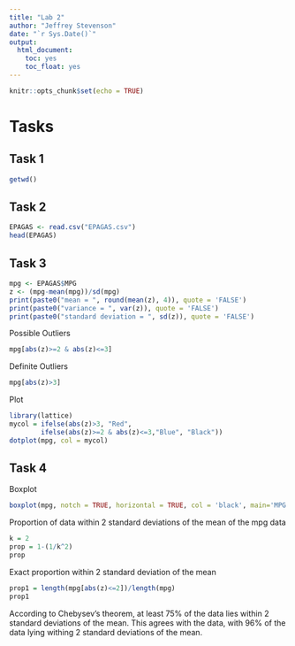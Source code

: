 ```yaml
---
title: "Lab 2"
author: "Jeffrey Stevenson"
date: "`r Sys.Date()`"
output: 
  html_document:
    toc: yes
    toc_float: yes
---
```


```r
knitr::opts_chunk$set(echo = TRUE)
```

# Tasks

## Task 1

```r
getwd()
```

## Task 2

```r
EPAGAS <- read.csv("EPAGAS.csv")
head(EPAGAS)
```

## Task 3

```r
mpg <- EPAGAS$MPG
z <- (mpg-mean(mpg))/sd(mpg)
print(paste0("mean = ", round(mean(z), 4)), quote = 'FALSE')
print(paste0("variance = ", var(z)), quote = 'FALSE')
print(paste0("standard deviation = ", sd(z)), quote = 'FALSE')
```

Possible Outliers

```r
mpg[abs(z)>=2 & abs(z)<=3]
```

Definite Outliers

```r
mpg[abs(z)>3]
```

Plot

```r
library(lattice)
mycol = ifelse(abs(z)>3, "Red",
        ifelse(abs(z)>=2 & abs(z)<=3,"Blue", "Black"))  
dotplot(mpg, col = mycol)
```

## Task 4

Boxplot

```r
boxplot(mpg, notch = TRUE, horizontal = TRUE, col = 'black', main='MPG Boxplot')
```

Proportion of data within 2 standard deviations of the mean of the mpg data

```r
k = 2
prop = 1-(1/k^2)
prop
```

Exact proportion within 2 standard deviation of the mean

```r
prop1 = length(mpg[abs(z)<=2])/length(mpg)
prop1
```

According to Chebysev's theorem, at least 75% of the data lies within 2 standard deviations of the mean. This agrees with the data, with 96% of the data lying withing 2 standard deviations of the mean.











